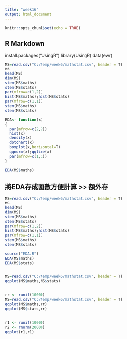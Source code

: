 ```yaml
---
title: "week16"
output: html_document
---
```


```r
knitr::opts_chunk$set(echo = TRUE)
```

## R Markdown

install.packages("UsingR")
library(UsingR)
data(ewr)

```r
MS=read.csv("C:/temp/week6/mathstat.csv", header = T)
MS
head(MS)
dim(MS)
stem(MS$maths)
stem(MS$stats)
par(mfrow=c(1,2))
hist(MS$maths);hist(MS$stats)
par(mfrow=c(1,1))
stem(MS$maths)
stem(MS$stats)

EDA<- function(x)
{
  par(mfrow=c(2,2))
  hist(x)
  density(x)
  dotchart(x)
  boxplot(x,horizontal=T)
  qqnorm(x);qqline(x)
  par(mfrow=c(1,1))
}

EDA(MS$maths)
```
## 將EDA存成函數方便計算 >> 額外存
```r
MS=read.csv("C:/temp/week6/mathstat.csv", header = T)
MS
head(MS)
dim(MS)
stem(MS$maths)
stem(MS$stats)
par(mfrow=c(1,2))
hist(MS$maths);hist(MS$stats)
par(mfrow=c(1,1))
stem(MS$maths)
stem(MS$stats)

source("EDA.R")
EDA(MS$maths)
EDA(MS$stats)
```

##
```r
MS=read.csv("C:/temp/week6/mathstat.csv", header = T)
qqplot(MS$maths,MS$stats)
```

##
```r
rr <- runif(10000)
MS=read.csv("C:/temp/week6/mathstat.csv", header = T)
qqplot(MS$maths,rr)
qqplot(MS$stats,rr)
```

##
```r
r1 <- runif(10000)
r2 <- rnorm(20000)
qqplot(r1,r1)
```

